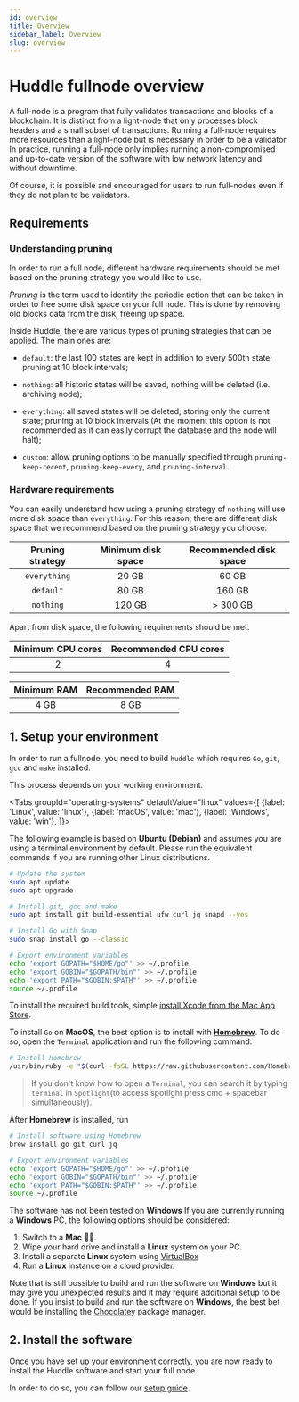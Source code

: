```yaml
---
id: overview
title: Overview
sidebar_label: Overview
slug: overview
---
```



# Huddle fullnode overview

A full-node is a program that fully validates transactions and blocks of a blockchain. It is distinct from a light-node
that only processes block headers and a small subset of transactions. Running a full-node requires more resources than a
light-node but is necessary in order to be a validator. In practice, running a full-node only implies running a
non-compromised and up-to-date version of the software with low network latency and without downtime.

Of course, it is possible and encouraged for users to run full-nodes even if they do not plan to be validators.

## Requirements

### Understanding pruning

In order to run a full node, different hardware requirements should be met based on the pruning strategy you would like
to use.

*Pruning* is the term used to identify the periodic action that can be taken in order to free some disk space on your
full node. This is done by removing old blocks data from the disk, freeing up space.

Inside Huddle, there are various types of pruning strategies that can be applied. The main ones are:

- `default`: the last 100 states are kept in addition to every 500th state; pruning at 10 block intervals;

- `nothing`: all historic states will be saved, nothing will be deleted (i.e. archiving node);

- `everything`: all saved states will be deleted, storing only the current state; pruning at 10 block intervals
   (At the moment this option is not recommended as it can easily corrupt the database and the node will halt);

- `custom`: allow pruning options to be manually specified through `pruning-keep-recent`, `pruning-keep-every`, and `pruning-interval`.

### Hardware requirements

You can easily understand how using a pruning strategy of `nothing` will use more disk space than `everything`.
For this reason, there are different disk space that we recommend based on the pruning strategy you choose:

| Pruning strategy | Minimum disk space | Recommended disk space |
|:----------------:|:------------------:|:----------------------:|
|   `everything`   |       20 GB        |         60 GB          |
|    `default`     |       80 GB        |         160 GB         |
|    `nothing`     |       120 GB       |       \> 300 GB        |

Apart from disk space, the following requirements should be met.

| Minimum CPU cores | Recommended CPU cores |
|:-----------------:|:---------------------:|
|         2         |           4           |

| Minimum RAM | Recommended RAM |
|:-----------:|:---------------:|
|    4 GB     |      8 GB       |

## 1. Setup your environment

In order to run a fullnode, you need to build `huddle` which requires `Go`, `git`, `gcc` and `make` installed.

This process depends on your working environment.

<Tabs
groupId="operating-systems"
defaultValue="linux"
values={[
{label: 'Linux', value: 'linux'},
{label: 'macOS', value: 'mac'},
{label: 'Windows', value: 'win'},
]}>
<TabItem value="linux">

The following example is based on **Ubuntu (Debian)** and assumes you are using a terminal environment by default.
Please run the equivalent commands if you are running other Linux distributions.

```bash
# Update the system
sudo apt update
sudo apt upgrade

# Install git, gcc and make
sudo apt install git build-essential ufw curl jq snapd --yes

# Install Go with Snap
sudo snap install go --classic

# Export environment variables
echo 'export GOPATH="$HOME/go"' >> ~/.profile
echo 'export GOBIN="$GOPATH/bin"' >> ~/.profile
echo 'export PATH="$GOBIN:$PATH"' >> ~/.profile
source ~/.profile
```

</TabItem>

<TabItem value="mac">

To install the required build tools,
simple [install Xcode from the Mac App Store](https://apps.apple.com/hk/app/xcode/id497799835?l=en&mt=12).

To install `Go` on __MacOS__, the best option is to install with [__Homebrew__](https://brew.sh/). To do so, open
the `Terminal` application and run the following command:

```bash
# Install Homebrew
/usr/bin/ruby -e "$(curl -fsSL https://raw.githubusercontent.com/Homebrew/install/master/install)"
```

> If you don't know how to open a `Terminal`, you can search it by typing `terminal` in `Spotlight`(to access spotlight press cmd + spacebar simultaneously).

After __Homebrew__ is installed, run

```bash
# Install software using Homebrew
brew install go git curl jq

# Export environment variables
echo 'export GOPATH="$HOME/go"' >> ~/.profile
echo 'export GOBIN="$GOPATH/bin"' >> ~/.profile
echo 'export PATH="$GOBIN:$PATH"' >> ~/.profile
source ~/.profile
```
</TabItem>

<TabItem value="win">

The software has not been tested on __Windows__ If you are currently running a __Windows__ PC, the following options
should be considered:

1. Switch to a __Mac__ 👨‍💻.
2. Wipe your hard drive and install a __Linux__ system on your PC.
3. Install a separate __Linux__ system using [VirtualBox](https://www.virtualbox.org/wiki/Downloads)
4. Run a __Linux__ instance on a cloud provider.

Note that is still possible to build and run the software on __Windows__ but it may give you unexpected results and it
may require additional setup to be done. If you insist to build and run the software on __Windows__, the best bet would
be installing the [Chocolatey](https://chocolatey.org/) package manager.

</TabItem>

</Tabs>

## 2. Install the software

Once you have set up your environment correctly, you are now ready to install the Huddle software and start your full
node.

In order to do so, you can follow our [setup guide](02-setup.md).
